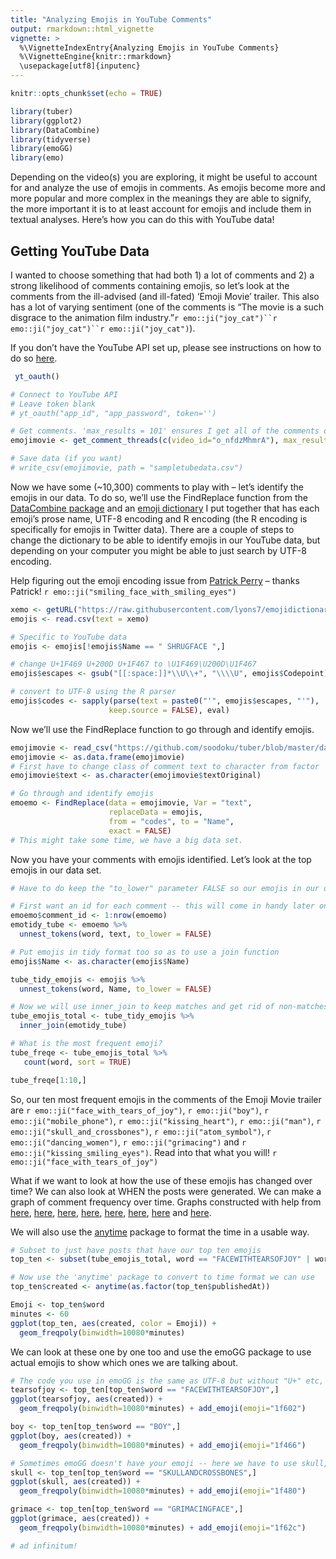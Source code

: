 ```yaml
---
title: "Analyzing Emojis in YouTube Comments"
output: rmarkdown::html_vignette
vignette: >
  %\VignetteIndexEntry{Analyzing Emojis in YouTube Comments}
  %\VignetteEngine{knitr::rmarkdown}
  \usepackage[utf8]{inputenc}
---
```


```r
knitr::opts_chunk$set(echo = TRUE)
```

```r
library(tuber)
library(ggplot2)
library(DataCombine)
library(tidyverse)
library(emoGG)
library(emo)
```

Depending on the video(s) you are exploring, it might be useful to account for and analyze the use of emojis in comments. As emojis become more and more popular and more complex in the meanings they are able to signify, the more important it is to at least account for emojis and include them in textual analyses. Here's how you can do this with YouTube data!

## Getting YouTube Data

I wanted to choose something that had both 1) a lot of comments and 2) a strong likelihood of comments containing emojis, so let's look at the comments from the ill-advised (and ill-fated) 'Emoji Movie' trailer. This also has a lot of varying sentiment (one of the comments is "The movie is a such disgrace to the animation film industry."`r emo::ji("joy_cat")``r emo::ji("joy_cat")``r emo::ji("joy_cat")`).

If you don't have the YouTube API set up, please see instructions on how to do so [here](https://developers.google.com/youtube/v3/).
 
```r
 yt_oauth()
```
```r
# Connect to YouTube API
# Leave token blank
# yt_oauth("app_id", "app_password", token='')

# Get comments. 'max_results = 101' ensures I get all of the comments on the video.
emojimovie <- get_comment_threads(c(video_id="o_nfdzMhmrA"), max_results = 101)

# Save data (if you want)
# write_csv(emojimovie, path = "sampletubedata.csv")
```

Now we have some (~10,300) comments to play with -- let's identify the emojis in our data. To do so, we'll use the FindReplace function from the [DataCombine package](https://cran.r-project.org/web/packages/DataCombine/DataCombine.pdf) and an [emoji dictionary](https://lyons7.github.io/portfolio/2017-10-04-emoji-dictionary/) I put together that has each emoji's prose name, UTF-8 encoding and R encoding (the R encoding is specifically for emojis in Twitter data). There are a couple of steps to change the dictionary to be able to identify emojis in our YouTube data, but depending on your computer you might be able to just search by UTF-8 encoding. 

Help figuring out the emoji encoding issue from [Patrick Perry](https://stackoverflow.com/questions/47243155/get-r-to-keep-utf-8-codepoint-representation/47243425#47243425) -- thanks Patrick! `r emo::ji("smiling_face_with_smiling_eyes")`

```r
xemo <- getURL("https://raw.githubusercontent.com/lyons7/emojidictionary/master/emoji_dictionary.csv")
emojis <- read.csv(text = xemo)

# Specific to YouTube data
emojis <- emojis[!emojis$Name == " SHRUGFACE ",]

# change U+1F469 U+200D U+1F467 to \U1F469\U200D\U1F467
emojis$escapes <- gsub("[[:space:]]*\\U\\+", "\\\\U", emojis$Codepoint)

# convert to UTF-8 using the R parser
emojis$codes <- sapply(parse(text = paste0("'", emojis$escapes, "'"),
                      keep.source = FALSE), eval)
```

Now we'll use the FindReplace function to go through and identify emojis.

```r
emojimovie <- read_csv("https://github.com/soodoku/tuber/blob/master/data-raw/sampletubedata.csv?raw=TRUE")
emojimovie <- as.data.frame(emojimovie)
# First have to change class of comment text to character from factor
emojimovie$text <- as.character(emojimovie$textOriginal)

# Go through and identify emojis
emoemo <- FindReplace(data = emojimovie, Var = "text", 
                      replaceData = emojis,
                      from = "codes", to = "Name", 
                      exact = FALSE)
# This might take some time, we have a big data set. 
```

Now you have your comments with emojis identified. Let's look at the top emojis in our data set.

```r

# Have to do keep the "to_lower" parameter FALSE so our emojis in our dictionary are kept separate from words that happen to be the same as emoji names

# First want an id for each comment -- this will come in handy later on
emoemo$comment_id <- 1:nrow(emoemo)
emotidy_tube <- emoemo %>%
  unnest_tokens(word, text, to_lower = FALSE)

# Put emojis in tidy format too so as to use a join function
emojis$Name <- as.character(emojis$Name)

tube_tidy_emojis <- emojis %>%
  unnest_tokens(word, Name, to_lower = FALSE)

# Now we will use inner_join to keep matches and get rid of non-matches
tube_emojis_total <- tube_tidy_emojis %>%
  inner_join(emotidy_tube)

# What is the most frequent emoji?
tube_freqe <- tube_emojis_total %>% 
   count(word, sort = TRUE)

tube_freqe[1:10,]
```

So, our ten most frequent emojis in the comments of the Emoji Movie trailer are `r emo::ji("face_with_tears_of_joy")`, `r emo::ji("boy")`, `r emo::ji("mobile_phone")`, `r emo::ji("kissing_heart")`, `r emo::ji("man")`, `r emo::ji("skull_and_crossbones")`, `r emo::ji("atom_symbol")`, `r emo::ji("dancing_women")`, `r emo::ji("grimacing")` and `r emo::ji("kissing_smiling_eyes")`. Read into that what you will! `r emo::ji("face_with_tears_of_joy")`

What if we want to look at how the use of these emojis has changed over time? We can also look at WHEN the posts were generated. We can make a graph of comment frequency over time. Graphs constructed with help from [here](http://www.cyclismo.org/tutorial/R/time.html), [here](https://gist.github.com/stephenturner/3132596),
[here](http://stackoverflow.com/questions/27626915/r-graph-frequency-of-observations-over-time-with-small-value-range), [here](http://michaelbommarito.com/2011/03/12/a-quick-look-at-march11-saudi-tweets/), [here](http://stackoverflow.com/questions/31796744/plot-count-frequency-of-tweets-for-word-by-month), [here](https://stat.ethz.ch/R-manual/R-devel/library/base/html/as.POSIXlt.html), [here](http://sape.inf.usi.ch/quick-reference/ggplot2/geom) and [here](http://stackoverflow.com/questions/3541713/how-to-plot-two-histograms-together-in-r).

We will also use the [anytime](https://cran.r-project.org/web/packages/anytime/index.html) package to format the time in a usable way. 

```r
# Subset to just have posts that have our top ten emojis
top_ten <- subset(tube_emojis_total, word == "FACEWITHTEARSOFJOY" | word == "BOY"| word == "MOBILEPHONE" | word == "FACETHROWINGAKISS" | word == "MAN" | word == "SKULLANDCROSSBONES" | word == "ATOMSYMBOL" | word == "COLONEWOMANWITHBUNNYEARS"| word == "GRIMACINGFACE" | word == "KISSINGFACEWITHSMILINGEYES")

# Now use the 'anytime' package to convert to time format we can use
top_ten$created <- anytime(as.factor(top_ten$publishedAt))

Emoji <- top_ten$word
minutes <- 60
ggplot(top_ten, aes(created, color = Emoji)) + 
  geom_freqpoly(binwidth=10080*minutes)
```

We can look at these one by one too and use the emoGG package to use actual emojis to show which ones we are talking about.

```r
# The code you use in emoGG is the same as UTF-8 but without "U+" etc, and all letters lowercase
tearsofjoy <- top_ten[top_ten$word == "FACEWITHTEARSOFJOY",]
ggplot(tearsofjoy, aes(created)) + 
  geom_freqpoly(binwidth=10080*minutes) + add_emoji(emoji="1f602")

boy <- top_ten[top_ten$word == "BOY",]
ggplot(boy, aes(created)) + 
  geom_freqpoly(binwidth=10080*minutes) + add_emoji(emoji="1f466")

# Sometimes emoGG doesn't have your emoji -- here we have to use skull, not skull and crossbones
skull <- top_ten[top_ten$word == "SKULLANDCROSSBONES",]
ggplot(skull, aes(created)) + 
  geom_freqpoly(binwidth=10080*minutes) + add_emoji(emoji="1f480")

grimace <- top_ten[top_ten$word == "GRIMACINGFACE",]
ggplot(grimace, aes(created)) + 
  geom_freqpoly(binwidth=10080*minutes) + add_emoji(emoji="1f62c")

# ad infinitum!
```
